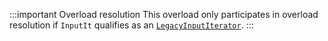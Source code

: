 :::important Overload resolution
This overload only participates in overload resolution if `InputIt` qualifies as an [`LegacyInputIterator`](/docs/named_req/LegacyInputIterator).
:::

